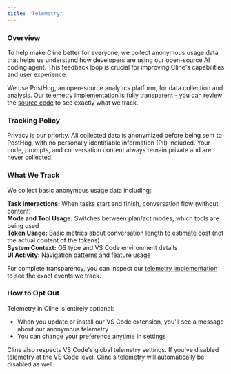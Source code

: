 ```yaml
---
title: "Telemetry"
---
```


### Overview

To help make Cline better for everyone, we collect anonymous usage data that helps us understand how developers are using our open-source AI coding agent. This feedback loop is crucial for improving Cline's capabilities and user experience.

We use PostHog, an open-source analytics platform, for data collection and analysis. Our telemetry implementation is fully transparent - you can review the [source code](https://github.com/cline/cline/blob/main/src/services/telemetry/TelemetryService.ts) to see exactly what we track.

### Tracking Policy

Privacy is our priority. All collected data is anonymized before being sent to PostHog, with no personally identifiable information (PII) included. Your code, prompts, and conversation content always remain private and are never collected.

### What We Track

We collect basic anonymous usage data including:

**Task Interactions:** When tasks start and finish, conversation flow (without content)\
**Mode and Tool Usage:** Switches between plan/act modes, which tools are being used\
**Token Usage:** Basic metrics about conversation length to estimate cost (not the actual content of the tokens)\
**System Context:** OS type and VS Code environment details\
**UI Activity:** Navigation patterns and feature usage

For complete transparency, you can inspect our [telemetry implementation](https://github.com/cline/cline/blob/main/src/services/telemetry/TelemetryService.ts) to see the exact events we track.

### How to Opt Out

Telemetry in Cline is entirely optional:

-   When you update or install our VS Code extension, you'll see a message about our anonymous telemetry
-   You can change your preference anytime in settings

Cline also respects VS Code's global telemetry settings. If you've disabled telemetry at the VS Code level, Cline's telemetry will automatically be disabled as well.
